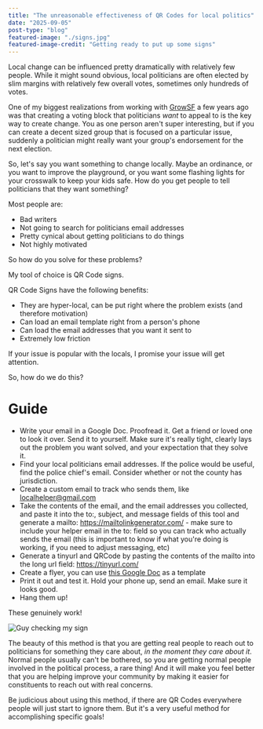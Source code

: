 ```yaml
---
title: "The unreasonable effectiveness of QR Codes for local politics"
date: "2025-09-05"
post-type: "blog"
featured-image: "./signs.jpg"
featured-image-credit: "Getting ready to put up some signs"
---
```


Local change can be influenced pretty dramatically with relatively few people. While it might sound obvious, local politicians are often elected by slim margins with relatively few overall votes, sometimes only hundreds of votes. 

One of my biggest realizations from working with [GrowSF](https://growsf.org) a few years ago was that creating a voting block that politicians _want_ to appeal to is the key way to create change. You as one person aren't super interesting, but if you can create a decent sized group that is focused on a particular issue, suddenly a politician might really want your group's endorsement for the next election. 

So, let's say you want something to change locally. Maybe an ordinance, or you want to improve the playground, or you want some flashing lights for your crosswalk to keep your kids safe. How do you get people to tell politicians that they want something?

Most people are:
- Bad writers
- Not going to search for politicians email addresses
- Pretty cynical about getting politicians to do things
- Not highly motivated

So how do you solve for these problems?

My tool of choice is QR Code signs. 

QR Code Signs have the following benefits:
- They are hyper-local, can be put right where the problem exists (and therefore motivation)
- Can load an email template right from a person's phone
- Can load the email addresses that you want it sent to
- Extremely low friction

If your issue is popular with the locals, I promise your issue will get attention.

So, how do we do this?

# Guide

- Write your email in a Google Doc. Proofread it. Get a friend or loved one to look it over. Send it to yourself. Make sure it's really tight, clearly lays out the problem you want solved, and your expectation that they solve it. 
- Find your local politicians email addresses. If the police would be useful, find the police chief's email. Consider whether or not the county has jurisdiction. 
- Create a custom email to track who sends them, like localhelper@gmail.com
- Take the contents of the email, and the email addresses you collected, and paste it into the to:, subject, and message fields of this tool and generate a mailto: https://mailtolinkgenerator.com/ - make sure to include your helper email in the to: field so you can track who actually sends the email (this is important to know if what you're doing is working, if you need to adjust messaging, etc)
- Generate a tinyurl and QRCode by pasting the contents of the mailto into the long url field: https://tinyurl.com/
- Create a flyer, you can use [this Google Doc](https://docs.google.com/document/d/1WPaE5VnOFAi5K_PcxBEdQokpOVXawGHriMXYsAh-nIs/edit?tab=t.0) as a template
- Print it out and test it. Hold your phone up, send an email. Make sure it looks good. 
- Hang them up!

These genuinely work! 

![Guy checking my sign](./qrcode-sign.jpg "Someone checking my sign")

The beauty of this method is that you are getting real people to reach out to politicians for something they care about, _in the moment they care about it_. Normal people usually can't be bothered, so you are getting normal people involved in the political process, a rare thing! And it will make you feel better that you are helping improve your community by making it easier for constituents to reach out with real concerns. 

Be judicious about using this method, if there are QR Codes everywhere people will just start to ignore them. But it's a very useful method for accomplishing specific goals!